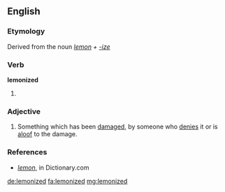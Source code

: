 ==English==

===Etymology===
Derived from the noun ''[[lemon]] + [[-ize]]''

===Verb===
'''lemonized'''

# {{en-past of|lemonize}}

===Adjective===
{{en-adj}}

#  Something which has been [[damaged]], by someone who [[denies]] it or is [[aloof]] to the damage.

===References===
* ''[http://dictionary.reference.com/browse/lemon lemon]'', in Dictionary.com

[[de:lemonized]]
[[fa:lemonized]]
[[mg:lemonized]]